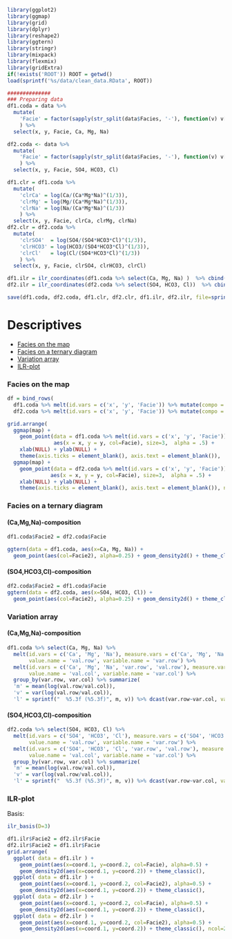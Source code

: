 ```r
library(ggplot2)
library(ggmap)
library(grid)
library(dplyr)
library(reshape2)
library(ggtern)
library(stringr)
library(mixpack)
library(flexmix)
library(gridExtra)
if(!exists('ROOT')) ROOT = getwd()
load(sprintf('%s/data/clean_data.RData', ROOT))

##############
### Preparing data
df1.coda = data %>% 
  mutate(
    'Facie' = factor(sapply(str_split(data$Facies, '-'), function(v) v[1]), levels=c('Ca', 'Mg', 'Na'))
    ) %>%
  select(x, y, Facie, Ca, Mg, Na)

df2.coda <- data %>%
  mutate(
    'Facie' = factor(sapply(str_split(data$Facies, '-'), function(v) v[2]), levels=c('SO4', 'HCO3', 'Cl'))
    ) %>% 
  select(x, y, Facie, SO4, HCO3, Cl)

df1.clr = df1.coda %>% 
  mutate(
    'clrCa' = log(Ca/(Ca*Mg*Na)^(1/3)),
    'clrMg' = log(Mg/(Ca*Mg*Na)^(1/3)),
    'clrNa' = log(Na/(Ca*Mg*Na)^(1/3))
    ) %>% 
  select(x, y, Facie, clrCa, clrMg, clrNa)
df2.clr = df2.coda %>% 
  mutate(
    'clrSO4'  = log(SO4/(SO4*HCO3*Cl)^(1/3)),
    'clrHCO3' = log(HCO3/(SO4*HCO3*Cl)^(1/3)),
    'clrCl'   = log(Cl/(SO4*HCO3*Cl)^(1/3))
    ) %>% 
  select(x, y, Facie, clrSO4, clrHCO3, clrCl)

df1.ilr = ilr_coordinates(df1.coda %>% select(Ca, Mg, Na) )  %>% cbind(df1.coda %>% select(Facie))
df2.ilr = ilr_coordinates(df2.coda %>% select(SO4, HCO3, Cl))  %>% cbind(df2.coda %>% select(Facie))

save(df1.coda, df2.coda, df1.clr, df2.clr, df1.ilr, df2.ilr, file=sprintf('%s/data/data-trans.RData', ROOT))
```


Descriptives
============

* [Facies on the map](#facies_map)
* [Facies on a ternary diagram](#coda_tern)
* [Variation array](#variation_array)
* [ILR-plot](#ilr_plot)

### <a name="facies_map"> Facies on the map

```r
df = bind_rows(
  df1.coda %>% melt(id.vars = c('x', 'y', 'Facie')) %>% mutate(compo = 'Ca-Mg-Na') %>% select(x,y,Facie,compo),
  df2.coda %>% melt(id.vars = c('x', 'y', 'Facie')) %>% mutate(compo = 'SO4-HCO3-Cl') %>% select(x,y,Facie,compo))

grid.arrange(
  ggmap(map) + 
    geom_point(data = df1.coda %>% melt(id.vars = c('x', 'y', 'Facie')), 
               aes(x = x, y = y, col=Facie), size=3,  alpha = .5) +
    xlab(NULL) + ylab(NULL) +
    theme(axis.ticks = element_blank(), axis.text = element_blank()),
  ggmap(map) + 
    geom_point(data = df2.coda %>% melt(id.vars = c('x', 'y', 'Facie')), 
              aes(x = x, y = y, col=Facie), size=3,  alpha = .5) +
    xlab(NULL) + ylab(NULL) +
    theme(axis.ticks = element_blank(), axis.text = element_blank()), ncol=2)
```

### <a name="coda_tern"> Facies on a ternary diagram

#### (Ca,Mg,Na)-composition

```r
df1.coda$Facie2 = df2.coda$Facie

ggtern(data = df1.coda, aes(x=Ca, Mg, Na)) + 
  geom_point(aes(col=Facie2), alpha=0.25) + geom_density2d() + theme_classic()
```

#### (SO4,HCO3,Cl)-composition

```r
df2.coda$Facie2 = df1.coda$Facie
ggtern(data = df2.coda, aes(x=SO4, HCO3, Cl)) + 
  geom_point(aes(col=Facie2), alpha=0.25) + geom_density2d() + theme_classic()
```

### <a name="variation_array"> Variation array

#### (Ca,Mg,Na)-composition

```r
df1.coda %>% select(Ca, Mg, Na) %>% 
  melt(id.vars = c('Ca', 'Mg', 'Na'), measure.vars = c('Ca', 'Mg', 'Na'), 
       value.name = 'val.row', variable.name = 'var.row') %>%
  melt(id.vars = c('Ca', 'Mg', 'Na', 'var.row', 'val.row'), measure.vars = c('Ca', 'Mg', 'Na'), 
       value.name = 'val.col', variable.name = 'var.col') %>% 
  group_by(var.row, var.col) %>% summarize(
  'm' = mean(log(val.row/val.col)),
  'v' = var(log(val.row/val.col)),
  'l' = sprintf("  %5.3f (%5.3f)", m, v)) %>% dcast(var.row~var.col, value.var = 'l')
```

#### (SO4,HCO3,Cl)-composition

```r
df2.coda %>% select(SO4, HCO3, Cl) %>% 
  melt(id.vars = c('SO4', 'HCO3', 'Cl'), measure.vars = c('SO4', 'HCO3', 'Cl'), 
       value.name = 'val.row', variable.name = 'var.row') %>%
  melt(id.vars = c('SO4', 'HCO3', 'Cl', 'var.row', 'val.row'), measure.vars = c('SO4', 'HCO3', 'Cl'), 
       value.name = 'val.col', variable.name = 'var.col') %>% 
  group_by(var.row, var.col) %>% summarize(
  'm' = mean(log(val.row/val.col)),
  'v' = var(log(val.row/val.col)),
  'l' = sprintf("  %5.3f (%5.3f)", m, v)) %>% dcast(var.row~var.col, value.var = 'l')
```

### <a name="ilr_plot"> ILR-plot

Basis:

```r
ilr_basis(D=3)
```

```r
df1.ilr$Facie2 = df2.ilr$Facie
df2.ilr$Facie2 = df1.ilr$Facie
grid.arrange(
  ggplot( data = df1.ilr ) +
    geom_point(aes(x=coord.1, y=coord.2, col=Facie), alpha=0.5) + 
    geom_density2d(aes(x=coord.1, y=coord.2)) + theme_classic(),
  ggplot( data = df1.ilr ) +
    geom_point(aes(x=coord.1, y=coord.2, col=Facie2), alpha=0.5) + 
    geom_density2d(aes(x=coord.1, y=coord.2)) + theme_classic(),
  ggplot( data = df2.ilr ) +
    geom_point(aes(x=coord.1, y=coord.2, col=Facie), alpha=0.5) + 
    geom_density2d(aes(x=coord.1, y=coord.2)) + theme_classic(),
  ggplot( data = df2.ilr ) +
    geom_point(aes(x=coord.1, y=coord.2, col=Facie2), alpha=0.5) + 
    geom_density2d(aes(x=coord.1, y=coord.2)) + theme_classic(), ncol=2 , nrow=2)
```